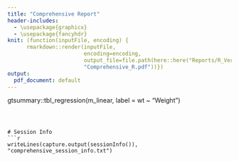 ```yaml
---
title: "Comprehensive Report"
header-includes:
  - \usepackage{graphicx}
  - \usepackage{fancyhdr}
knit: (function(inputFile, encoding) { 
      rmarkdown::render(inputFile,
                        encoding=encoding, 
                        output_file=file.path(here::here("Reports/R_Version/"), 
                        "Comprehensive_R.pdf"))})
output: 
  pdf_document: default
---
```

\fancypagestyle{plain}{
\fancyhead[R, R]{Investigator: Dr. John Doe\\ Analyst: Grace Bosma}
\fancyhead[L]{Project: Reproducible Report Toy Example\\ `r paste(format(Sys.Date(), '%B %d, %Y'))`}
\setlength{\headheight}{23pt}
}

```r
knitr::opts_chunk$set(echo = TRUE, warning = FALSE, message = FALSE)
```


```r
library(tidyverse) # for piping and functions like select/filter etc
library(gtsummary) # for tabling in results
library(scales) # for p-value formatting
```

# Updates
- added some text to ReadMe.md files    
- added session info   

# Project Summary

We are interested in comparing weight of vehicles with their gas mileage. We hypothesize that vehicles that weigh more than 3,500 lbs will have worse gas mileage than the vehicles that do not.

**Note this (comprehensive) report will be very similar to the collaborator report, differing only by inclusion of code chunks**

```r
# we are using mtcars 
dat_raw <- mtcars
```


# Data Management

Create a new binary variable for vehicle weight.

```r
# categorical weight variable
dat <- dat_raw %>%
  # name variables appropriately and using similar style (snake_case, camelCase or PascalCase)
  dplyr::mutate(wt_cat = dplyr::case_when(wt > 3.5 ~ "Heavier than 3500lbs", 
                                          wt <= 3.5 ~ "3500lbs or lighter")
  )

```


# Analysis

Analysis plan initially included a t-test to compare mileage (mpg) between lighter and heavier cars. Later, the analysis team felt a continuous approach would be more applicable. A linear model including mpg as the outcome and weight (per 1000lbs) as a covariate was utilized. 

```r
model_ttest <- t.test( dat$mpg ~ dat$wt_cat)
model_ttest 
```

```r
# Using snake_case still
m_linear <- lm(mpg ~ wt, data = dat)
summary(m_linear)
```

# Results

The t test comparing mean gas mileage between cars that weigh over 3500lbs and those who do not resulted in a significant difference (test statistic = `r round(model_ttest$statistic,2)`, p `r scales::pvalue(model_ttest$p.value, accuracy = 0.01)`). Linear model provided similar results with every additional thousand pound increase in vehicle weight resulting in `r -1*round(m_linear$coefficients[2],2)` less miles per gallon (p `r scales::pvalue(summary(m_linear)$coefficients[2,4], accuracy = 0.01)`). Both t test and linear model indicate an inverse relationship between vehicle weight and gas mileage.


```{r table output}}
gtsummary::tbl_regression(m_linear, label = wt ~ "Weight")
```



# Session Info
```r
writeLines(capture.output(sessionInfo()), "comprehensive_session_info.txt")
```



